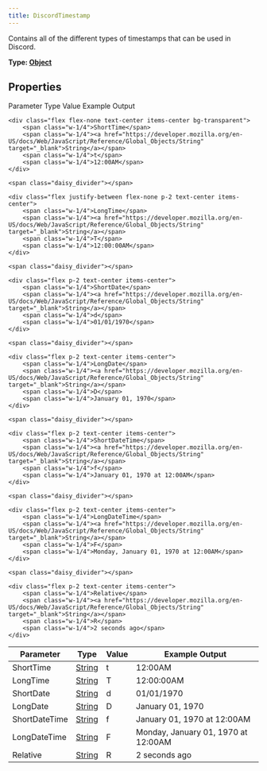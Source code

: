```yaml
---
title: DiscordTimestamp
---
```


Contains all of the different types of timestamps that can be used in Discord.

**Type: [Object](https://developer.mozilla.org/en-US/docs/Web/JavaScript/Reference/Global_Objects/Object)**

## Properties

<div class="grid grid-cols-1 overflow-x-auto p-4 rounded-lg text-center border border-gray-700">
    <div class="flex daisy_alert text-center items-center font-bold">
        <span class="w-1/4">Parameter</span>
        <span class="w-1/4">Type</span>
        <span class="w-1/4">Value</span>
		<span class="w-1/4">Example Output</span>
    </div>

    <div class="flex flex-none text-center items-center bg-transparent">
        <span class="w-1/4">ShortTime</span>
        <span class="w-1/4"><a href="https://developer.mozilla.org/en-US/docs/Web/JavaScript/Reference/Global_Objects/String" target="_blank">String</a></span>
        <span class="w-1/4">t</span>
		<span class="w-1/4">12:00AM</span>
    </div>

	<span class="daisy_divider"></span>

	<div class="flex justify-between flex-none p-2 text-center items-center">
		<span class="w-1/4">LongTime</span>
		<span class="w-1/4"><a href="https://developer.mozilla.org/en-US/docs/Web/JavaScript/Reference/Global_Objects/String" target="_blank">String</a></span>
		<span class="w-1/4">T</span>
		<span class="w-1/4">12:00:00AM</span>
    </div>

	<span class="daisy_divider"></span>

	<div class="flex p-2 text-center items-center">
		<span class="w-1/4">ShortDate</span>
		<span class="w-1/4"><a href="https://developer.mozilla.org/en-US/docs/Web/JavaScript/Reference/Global_Objects/String" target="_blank">String</a></span>
		<span class="w-1/4">d</span>
		<span class="w-1/4">01/01/1970</span>
    </div>

	<span class="daisy_divider"></span>

	<div class="flex p-2 text-center items-center">
		<span class="w-1/4">LongDate</span>
		<span class="w-1/4"><a href="https://developer.mozilla.org/en-US/docs/Web/JavaScript/Reference/Global_Objects/String" target="_blank">String</a></span>
		<span class="w-1/4">D</span>
		<span class="w-1/4">January 01, 1970</span>
    </div>

	<span class="daisy_divider"></span>

	<div class="flex p-2 text-center items-center">
		<span class="w-1/4">ShortDateTime</span>
		<span class="w-1/4"><a href="https://developer.mozilla.org/en-US/docs/Web/JavaScript/Reference/Global_Objects/String" target="_blank">String</a></span>
		<span class="w-1/4">f</span>
		<span class="w-1/4">January 01, 1970 at 12:00AM</span>
    </div>

	<span class="daisy_divider"></span>

	<div class="flex p-2 text-center items-center">
		<span class="w-1/4">LongDateTime</span>
		<span class="w-1/4"><a href="https://developer.mozilla.org/en-US/docs/Web/JavaScript/Reference/Global_Objects/String" target="_blank">String</a></span>
		<span class="w-1/4">F</span>
		<span class="w-1/4">Monday, January 01, 1970 at 12:00AM</span>
    </div>

	<span class="daisy_divider"></span>

	<div class="flex p-2 text-center items-center">
		<span class="w-1/4">Relative</span>
		<span class="w-1/4"><a href="https://developer.mozilla.org/en-US/docs/Web/JavaScript/Reference/Global_Objects/String" target="_blank">String</a></span>
		<span class="w-1/4">R</span>
		<span class="w-1/4">2 seconds ago</span>
    </div>
</div>

| Parameter     | Type                                                                                               | Value | Example Output                      |
| ------------- | -------------------------------------------------------------------------------------------------- | ----- | ----------------------------------- |
| ShortTime     | [String](https://developer.mozilla.org/en-US/docs/Web/JavaScript/Reference/Global_Objects/String)  |   t   | 12:00AM                             |	
| LongTime      | [String](https://developer.mozilla.org/en-US/docs/Web/JavaScript/Reference/Global_Objects/String)  |   T   | 12:00:00AM                          |	
| ShortDate     | [String](https://developer.mozilla.org/en-US/docs/Web/JavaScript/Reference/Global_Objects/String)  |   d   | 01/01/1970                          |	
| LongDate      | [String](https://developer.mozilla.org/en-US/docs/Web/JavaScript/Reference/Global_Objects/String)  |   D   | January 01, 1970                    |	
| ShortDateTime | [String](https://developer.mozilla.org/en-US/docs/Web/JavaScript/Reference/Global_Objects/String)  |   f   | January 01, 1970 at 12:00AM         |	
| LongDateTime  | [String](https://developer.mozilla.org/en-US/docs/Web/JavaScript/Reference/Global_Objects/String)  |   F   | Monday, January 01, 1970 at 12:00AM |	
| Relative      | [String](https://developer.mozilla.org/en-US/docs/Web/JavaScript/Reference/Global_Objects/String)  |   R   | 2 seconds ago                       |	